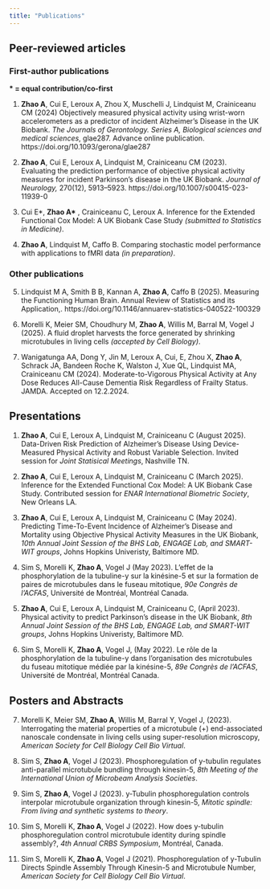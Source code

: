 ```yaml
---
title: "Publications"
---
```


## Peer-reviewed articles

### First-author publications

**\* = equal contribution/co-first**

1.  **Zhao A**, Cui E, Leroux A, Zhou X, Muschelli J, Lindquist M, Crainiceanu CM (2024) Objectively measured physical activity using wrist-worn accelerometers as a predictor of incident Alzheimer’s Disease in the UK Biobank. *The Journals of Gerontology. Series A, Biological sciences and medical sciences*, glae287. Advance online publication. https://doi.org/10.1093/gerona/glae287

2.  **Zhao A**, Cui E, Leroux A, Lindquist M, Crainiceanu CM (2023). Evaluating the prediction performance of objective physical activity measures for incident Parkinson’s disease in the UK Biobank. *Journal of Neurology,* 270(12), 5913–5923. https://doi.org/10.1007/s00415-023-11939-0

3.  Cui E\*, **Zhao A\*** , Crainiceanu C, Leroux A. Inference for the Extended Functional Cox Model: A UK Biobank Case Study *(submitted to Statistics in Medicine)*.

4.  **Zhao A**, Lindquist M, Caffo B. Comparing stochastic model performance with applications to fMRI data *(in preparation)*.

### Other publications

5.  Lindquist M A, Smith B B, Kannan A, **Zhao A**, Caffo B (2025). Measuring the Functioning Human Brain. Annual Review of Statistics and its Application,. https://doi.org/10.1146/annuarev-statistics-040522-100329

6.  Morelli K, Meier SM, Choudhury M, **Zhao A**, Willis M, Barral M, Vogel J (2025). A fluid droplet harvests the force generated by shrinking microtubules in living cells *(accepted by Cell Biology)*.

7.  Wanigatunga AA, Dong Y, Jin M, Leroux A, Cui, E, Zhou X, **Zhao A**, Schrack JA, Bandeen Roche K, Walston J, Xue QL, Lindquist MA, Crainiceanu CM (2024). Moderate-to-Vigorous Physical Activity at Any Dose Reduces All-Cause Dementia Risk Regardless of Frailty Status. JAMDA. Accepted on 12.2.2024.

## Presentations

1.  **Zhao A**, Cui E, Leroux A, Lindquist M, Crainiceanu C (August 2025). Data-Driven Risk Prediction of Alzheimer’s Disease Using Device-Measured Physical Activity and Robust Variable Selection. Invited session for *Joint Statisical Meetings*, Nashville TN.

2.  **Zhao A**, Cui E, Leroux A, Lindquist M, Crainiceanu C (March 2025). Inference for the Extended Functional Cox Model: A UK Biobank Case Study. Contributed session for *ENAR International Biometric Society*, New Orleans LA.

3.  **Zhao A**, Cui E, Leroux A, Lindquist M, Crainiceanu C (May 2024). Predicting Time-To-Event Incidence of Alzheimer’s Disease and Mortality using Objective Physical Activity Measures in the UK Biobank, *10th Annual Joint Session of the BHS Lab, ENGAGE Lab, and SMART-WIT groups*, Johns Hopkins Univeristy, Baltimore MD.

4.  Sim S, Morelli K, **Zhao A**, Vogel J (May 2023). L'effet de la phosphorylation de la tubuline-y sur la kinésine-5 et sur la formation de paires de microtubules dans le fuseau mitotique, *90e Congrès de l’ACFAS*, Université de Montréal, Montréal Canada.

5.  **Zhao A**, Cui E, Leroux A, Lindquist M, Crainiceanu C, (April 2023). Physical activity to predict Parkinson's disease in the UK Biobank, *8th Annual Joint Session of the BHS Lab, ENGAGE Lab, and SMART-WIT groups*, Johns Hopkins Univeristy, Baltimore MD.

6.  Sim S, Morelli K, **Zhao A**, Vogel J, (May 2022). Le rôle de la phosphorylation de la tubuline-y dans l’organisation des microtubules du fuseau mitotique médiée par la kinésine-5, *89e Congrès de l’ACFAS*, Université de Montréal, Montréal Canada.

## Posters and Abstracts

7.  Morelli K, Meier SM, **Zhao A**, Willis M, Barral Y, Vogel J, (2023). Interrogating the material properties of a microtubule (+) end-associated nanoscale condensate in living cells using super-resolution microscopy, *American Society for Cell Biology Cell Bio Virtual*.

8.  Sim S, **Zhao A**, Vogel J (2023). Phosphoregulation of y-tubulin regulates anti-parallel microtubule bundling through kinesin-5, *8th Meeting of the International Union of Microbeam Analysis Societies*.

9.  Sim S, **Zhao A**, Vogel J (2023). y-Tubulin phosphoregulation controls interpolar microtubule organization through kinesin-5, *Mitotic spindle: From living and synthetic systems to theory*.

10. Sim S, Morelli K, **Zhao A**, Vogel J (2022). How does y-tubulin phosphoregulation control microtubule identity during spindle assembly?, *4th Annual CRBS Symposium*, Montréal, Canada.

11. Sim S, Morelli K, **Zhao A**, Vogel J (2021). Phosphoregulation of y-Tubulin Directs Spindle Assembly Through Kinesin-5 and Microtubule Number, *American Society for Cell Biology Cell Bio Virtual*.
